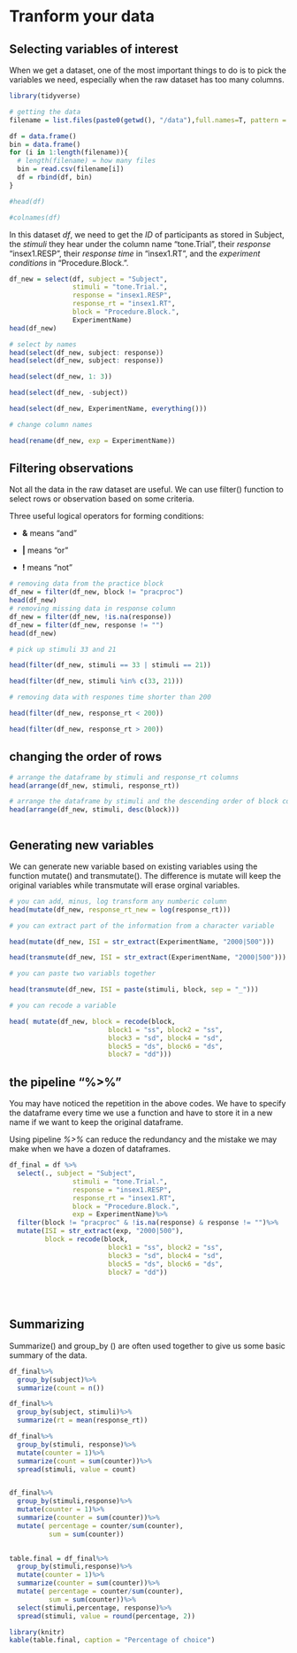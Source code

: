 # Tranform your data

## Selecting variables of interest
When we get a dataset, one of the most important things to do is to pick the variables we need, especially when the raw dataset has too many columns.

```r
library(tidyverse)

# getting the data
filename = list.files(paste0(getwd(), "/data"),full.names=T, pattern = ".csv") # get only csv files

df = data.frame()
bin = data.frame()
for (i in 1:length(filename)){
  # length(filename) = how many files
  bin = read.csv(filename[i])
  df = rbind(df, bin)
}

#head(df)

#colnames(df)

```

In this dataset *df*, we need to get the *ID* of participants as stored in Subject, the *stimuli* they hear under the column name "tone.Trial", their *response* "insex1.RESP", their *response time* in "insex1.RT", and the *experiment conditions* in "Procedure.Block.".

```r

df_new = select(df, subject = "Subject",
                stimuli = "tone.Trial.",
                response = "insex1.RESP",
                response_rt = "insex1.RT",
                block = "Procedure.Block.",
                ExperimentName)
head(df_new)

# select by names
head(select(df_new, subject: response))
head(select(df_new, subject: response))

head(select(df_new, 1: 3))

head(select(df_new, -subject))

head(select(df_new, ExperimentName, everything()))

# change column names

head(rename(df_new, exp = ExperimentName))

```




## Filtering observations

Not all the data in the raw dataset are useful. We can use filter() function to select rows or observation based on some criteria.

Three useful logical operators for forming conditions:

 + **&** means "and"
 
 + **|** means "or"
 
 + **!** means "not"

```r
# removing data from the practice block
df_new = filter(df_new, block != "pracproc")
head(df_new)
# removing missing data in response column
df_new = filter(df_new, !is.na(response))
df_new = filter(df_new, response != "")
head(df_new)

# pick up stimuli 33 and 21

head(filter(df_new, stimuli == 33 | stimuli == 21))

head(filter(df_new, stimuli %in% c(33, 21)))

# removing data with respones time shorter than 200

head(filter(df_new, response_rt < 200))

head(filter(df_new, response_rt > 200))

```

## changing the order of rows

```r
# arrange the dataframe by stimuli and response_rt columns
head(arrange(df_new, stimuli, response_rt))

# arrange the dataframe by stimuli and the descending order of block columns
head(arrange(df_new, stimuli, desc(block)))



```

## Generating new variables

We can generate new variable based on existing variables using the function mutate() and transmutate(). The difference is mutate will keep the original variables while transmutate will erase orginal variables.

```r
# you can add, minus, log transform any numberic column
head(mutate(df_new, response_rt_new = log(response_rt)))

# you can extract part of the information from a character variable

head(mutate(df_new, ISI = str_extract(ExperimentName, "2000|500")))

head(transmute(df_new, ISI = str_extract(ExperimentName, "2000|500")))

# you can paste two variabls together

head(transmute(df_new, ISI = paste(stimuli, block, sep = "_")))

# you can recode a variable

head( mutate(df_new, block = recode(block, 
                         block1 = "ss", block2 = "ss",
                         block3 = "sd", block4 = "sd",
                         block5 = "ds", block6 = "ds",
                         block7 = "dd")))

```
## the pipeline “%>%”
You may have noticed the repetition in the above codes. We have to specify the dataframe every time we use a function and have to store it in a new name if we want to keep the original dataframe.

Using pipeline *%>%* can reduce the redundancy and the mistake we may make when we have a dozen of dataframes.


```r
df_final = df %>%
  select(., subject = "Subject",
                stimuli = "tone.Trial.",
                response = "insex1.RESP",
                response_rt = "insex1.RT",
                block = "Procedure.Block.",
                exp = ExperimentName)%>%
  filter(block != "pracproc" & !is.na(response) & response != "")%>%
  mutate(ISI = str_extract(exp, "2000|500"),
         block = recode(block, 
                         block1 = "ss", block2 = "ss",
                         block3 = "sd", block4 = "sd",
                         block5 = "ds", block6 = "ds",
                         block7 = "dd"))
           
  
  

```

## Summarizing 

Summarize() and group_by () are often used together to give us some basic summary of the data.

```r
df_final%>%
  group_by(subject)%>%
  summarize(count = n())

df_final%>%
  group_by(subject, stimuli)%>%
  summarize(rt = mean(response_rt))

df_final%>%
  group_by(stimuli, response)%>%
  mutate(counter = 1)%>%
  summarize(count = sum(counter))%>%
  spread(stimuli, value = count)


df_final%>%
  group_by(stimuli,response)%>%
  mutate(counter = 1)%>%
  summarize(counter = sum(counter))%>%
  mutate( percentage = counter/sum(counter),
          sum = sum(counter))
 

table.final = df_final%>%
  group_by(stimuli,response)%>%
  mutate(counter = 1)%>%
  summarize(counter = sum(counter))%>%
  mutate( percentage = counter/sum(counter),
          sum = sum(counter))%>%
  select(stimuli,percentage, response)%>%
  spread(stimuli, value = round(percentage, 2))

library(knitr)
kable(table.final, caption = "Percentage of choice")

```
